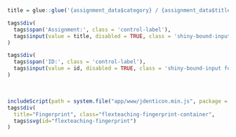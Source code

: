 
<br>

```r
title = glue::glue('{assignment_data$category} / {assignment_data$title}')

tags$div(
  tags$span('Assignment:', class = 'control-label'),
  tags$input(value = title, disabled = TRUE, class = 'shiny-bound-input form-control')
)

tags$div(
  tags$span('ID:', class = 'control-label'),
  tags$input(value = id, disabled = TRUE, class = 'shiny-bound-input form-control')
)
```

<br>

```r
includeScript(path = system.file("app/www/jdenticon.min.js", package = "flexTeaching"))
tags$div(
  title="Fingerprint", class="flexteaching-fingerprint-container",
  tags$svg(id="flexteaching-fingerprint")
)

```

